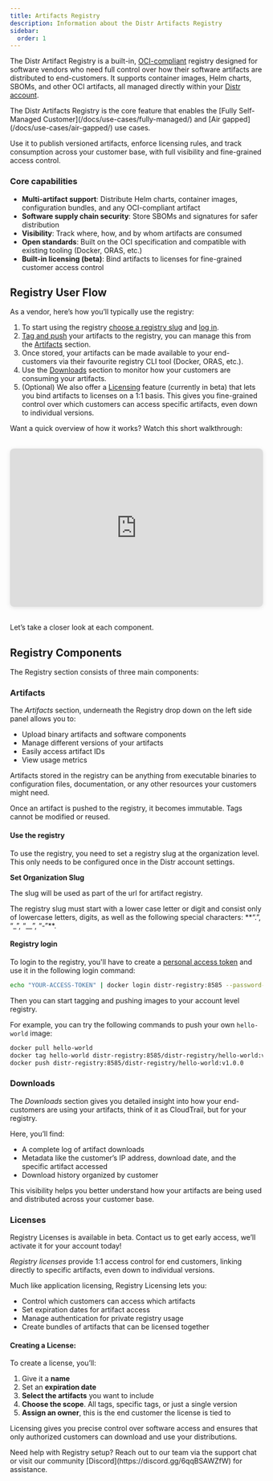 ```yaml
---
title: Artifacts Registry
description: Information about the Distr Artifacts Registry
sidebar:
  order: 1
---
```



The Distr Artifact Registry is a built-in, [OCI-compliant](https://github.com/opencontainers/distribution-spec?tab=readme-ov-file) registry designed for software vendors who need full control over how their software artifacts are distributed to end-customers. It supports container images, Helm charts, SBOMs, and other OCI artifacts, all managed directly within your [Distr account](https://signup.distr.sh/).

<Aside type="note">
  The Distr Artifacts Registry is the core feature that enables the [Fully Self-Managed Customer](/docs/use-cases/fully-managed/) and [Air gapped](/docs/use-cases/air-gapped/) use cases.
</Aside>

Use it to publish versioned artifacts, enforce licensing rules, and track consumption across your customer base, with full visibility and fine-grained access control.

### Core capabilities

- **Multi-artifact support**: Distribute Helm charts, container images, configuration bundles, and any OCI-compliant artifact
- **Software supply chain security**: Store SBOMs and signatures for safer distribution
- **Visibility**: Track where, how, and by whom artifacts are consumed
- **Open standards**: Built on the OCI specification and compatible with existing tooling (Docker, ORAS, etc.)
- **Built-in licensing (beta)**: Bind artifacts to licenses for fine-grained customer access control

## Registry User Flow 

As a vendor, here’s how you’ll typically use the registry:

1. To start using the registry [choose a registry slug](/docs/product/registry/#use-the-registry) and [log in](/docs/product/registry/#registry-login).
2. [Tag and push](/docs/product/registry/#registry-login) your artifacts to the registry, you can manage this from the [Artifacts](/docs/product/registry/#artifacts) section.
3. Once stored, your artifacts can be made available to your end-customers via their favourite registry CLI tool (Docker, ORAS, etc.).
4. Use the [Downloads](/docs/product/registry/#downloads) section to monitor how your customers are consuming your artifacts.
5. (Optional) We also offer a [Licensing](/docs/product/registry/#registry-license-management) feature (currently in beta) that lets you bind artifacts to licenses on a 1:1 basis. This gives you fine-grained control over which customers can access specific artifacts, even down to individual versions.

Want a quick overview of how it works? Watch this short walkthrough:

<iframe 
  width="560" 
  height="315" 
  src="https://www.youtube.com/embed/gM9WCx61owQ?si=rWP7n4UR1liAKi_6" 
  title="YouTube video player" 
  frameborder="0" 
  allow="accelerometer; autoplay; clipboard-write; encrypted-media; gyroscope; picture-in-picture; web-share" 
  referrerpolicy="strict-origin-when-cross-origin" 
  allowfullscreen
  style="width: 560px; height: 315px; max-width: 100%; aspect-ratio: 16/9; border-radius: 8px; margin: 2rem auto; display: block; box-shadow: 0 2px 8px rgba(0,0,0,0.1);">
</iframe>

Let’s take a closer look at each component.

## Registry Components

The Registry section consists of three main components:


### Artifacts

The *Artifacts* section, underneath the Registry drop down on the left side panel allows you to:
- Upload binary artifacts and software components
- Manage different versions of your artifacts
- Easily access artifact IDs
- View usage metrics


Artifacts stored in the registry can be anything from executable binaries to configuration files, documentation, or any other resources your customers might need.

<Aside type="note">
  Once an artifact is pushed to the registry, it becomes immutable. Tags cannot be modified or reused. 
</Aside>

#### Use the registry 

To use the registry, you need to set a registry slug at the organization level. This only needs to be configured once in the Distr account settings.

**Set Organization Slug**


The slug will be used as part of the url for artifact registry. 

<Aside type="caution">
  The registry slug must start with a lower case letter or digit and consist only of lowercase letters, digits, as well as the following special characters: **“.”, “_”, “__”, “-”**.
</Aside>

#### Registry login 
To login to the registry, you'll have to create a [personal access token](/docs/integrations/personal-access-token/) and use it in the following login command:

``` bash
echo "YOUR-ACCESS-TOKEN" | docker login distr-registry:8585 --password-stdin -u -
```
Then you can start tagging and pushing images to your account level registry. 

For example, you can try the following commands to push your own `hello-world` image:

``` bash
docker pull hello-world
docker tag hello-world distr-registry:8585/distr-registry/hello-world:v1.0.0
docker push distr-registry:8585/distr-registry/hello-world:v1.0.0
```

### Downloads
The *Downloads* section gives you detailed insight into how your end-customers are using your artifacts, think of it as CloudTrail, but for your registry.


Here, you’ll find:

- A complete log of artifact downloads
- Metadata like the customer’s IP address, download date, and the specific artifact accessed
- Download history organized by customer

This visibility helps you better understand how your artifacts are being used and distributed across your customer base.

### Licenses

<Aside type="note">
  Registry Licenses is available in beta. Contact us to get early access, we’ll activate it for your account today!
</Aside>

*Registry licenses* provide 1:1 access control for end customers, linking directly to specific artifacts, even down to individual versions.

Much like application licensing, Registry Licensing lets you:

- Control which customers can access which artifacts
- Set expiration dates for artifact access
- Manage authentication for private registry usage
- Create bundles of artifacts that can be licensed together

#### Creating a License: 

To create a license, you’ll:

1. Give it a **name**
2. Set an **expiration date**
3. **Select the artifacts** you want to include
4. **Choose the scope**. All tags, specific tags, or just a single version
5. **Assign an owner**, this is the end customer the license is tied to


Licensing gives you precise control over software access and ensures that only authorized customers can download and use your distributions.

<Aside>
  Need help with Registry setup? Reach out to our team via the support chat or visit our community [Discord](https://discord.gg/6qqBSAWZfW) for assistance.
</Aside>